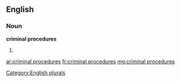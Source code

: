 ==English==

===Noun===
'''criminal procedures'''

# {{plural of|criminal procedure}}

[[Category:English plurals]]

[[ar:criminal procedures]]
[[fr:criminal procedures]]
[[mg:criminal procedures]]